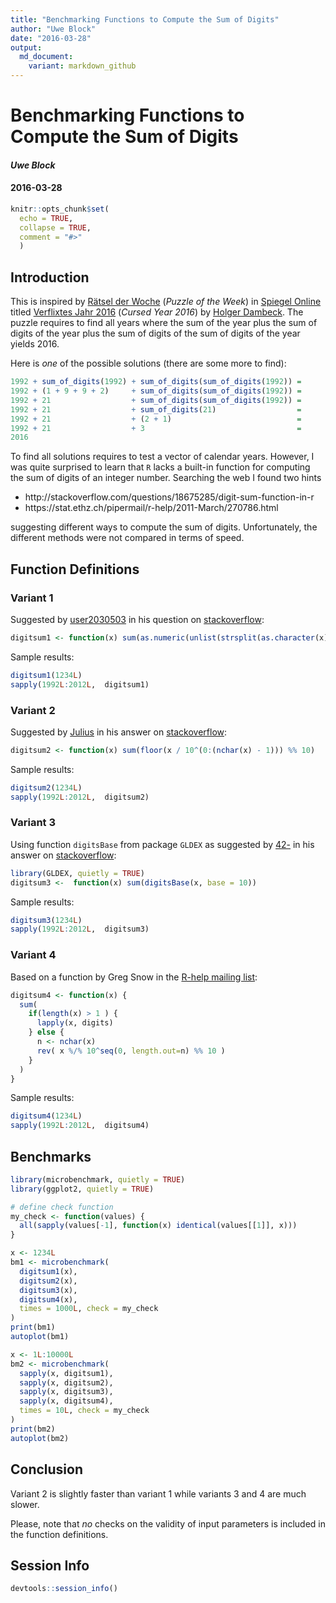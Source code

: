 ```yaml
---
title: "Benchmarking Functions to Compute the Sum of Digits"
author: "Uwe Block"
date: "2016-03-28"
output:
  md_document:
    variant: markdown_github
---
```


# Benchmarking Functions to Compute the Sum of Digits

#### *Uwe Block*
#### 2016-03-28

```r
knitr::opts_chunk$set(
  echo = TRUE,
  collapse = TRUE,
  comment = "#>"
  )
```

## Introduction
This is inspired by
[Rätsel der Woche](http://www.spiegel.de/wissenschaft/mensch/raetsel-der-woche-verflixtes-jahr-2016-a-1069870.html) (*Puzzle of the Week*) in
[Spiegel Online](http://www.spiegel.de/wissenschaft/mensch/raetsel-der-woche-verflixtes-jahr-2016-a-1069870.html)
titled 
[Verflixtes Jahr 2016](http://www.spiegel.de/wissenschaft/mensch/raetsel-der-woche-verflixtes-jahr-2016-a-1069870.html)
(*Cursed Year 2016*) by
[Holger Dambeck](http://www.spiegel.de/impressum/autor-1707.html). 
The puzzle requires to find all years where the sum of the year plus the sum of digits of the year plus the sum of digits of the sum of digits of the year yields 2016.

Here is *one* of the possible solutions (there are some more to find):

``` r
1992 + sum_of_digits(1992) + sum_of_digits(sum_of_digits(1992)) =
1992 + (1 + 9 + 9 + 2)     + sum_of_digits(sum_of_digits(1992)) =
1992 + 21                  + sum_of_digits(sum_of_digits(1992)) =
1992 + 21                  + sum_of_digits(21)                  =
1992 + 21                  + (2 + 1)                            =
1992 + 21                  + 3                                  =
2016
```
To find all solutions requires to test a vector of calendar years. However, I was quite surprised 
to learn that `R` lacks a built-in function for computing the sum of digits of an integer number. Searching the web I found two hints

* http://stackoverflow.com/questions/18675285/digit-sum-function-in-r
* https://stat.ethz.ch/pipermail/r-help/2011-March/270786.html

suggesting different ways to compute the sum of  digits. Unfortunately, the different methods were not compared in terms of speed.

## Function Definitions

### Variant 1

Suggested by [user2030503](http://stackoverflow.com/users/2030503/user2030503) in his question on 
[stackoverflow](http://stackoverflow.com/q/18675285/3817004):

```r
digitsum1 <- function(x) sum(as.numeric(unlist(strsplit(as.character(x), split = ""))))
```

Sample results:

```r
digitsum1(1234L)
sapply(1992L:2012L,  digitsum1)
```

### Variant 2

Suggested by [Julius](http://stackoverflow.com/users/1320535/julius) in his answer on 
[stackoverflow](http://stackoverflow.com/a/18675519/3817004):

```r
digitsum2 <- function(x) sum(floor(x / 10^(0:(nchar(x) - 1))) %% 10)
```

Sample results:

```r
digitsum2(1234L)
sapply(1992L:2012L,  digitsum2)
```

### Variant 3

Using function `digitsBase` from package `GLDEX` as suggested by 
[42-](http://stackoverflow.com/users/1855677/42) in his answer on 
[stackoverflow](http://stackoverflow.com/a/18675445/3817004):

```r
library(GLDEX, quietly = TRUE)
digitsum3 <-  function(x) sum(digitsBase(x, base = 10))
```

Sample results:

```r
digitsum3(1234L)
sapply(1992L:2012L,  digitsum3)
```

### Variant 4

Based on a function by Greg Snow in the 
[R-help mailing list](https://stat.ethz.ch/pipermail/r-help/2011-March/270786.html):

```r
digitsum4 <- function(x) {
  sum(
    if(length(x) > 1 ) {
      lapply(x, digits)
    } else {
      n <- nchar(x)
      rev( x %/% 10^seq(0, length.out=n) %% 10 )
    }
  )
}
```

Sample results:

```r
digitsum4(1234L)
sapply(1992L:2012L,  digitsum4)
```


## Benchmarks

```r
library(microbenchmark, quietly = TRUE)
library(ggplot2, quietly = TRUE)

# define check function
my_check <- function(values) {
  all(sapply(values[-1], function(x) identical(values[[1]], x)))
}

x <- 1234L
bm1 <- microbenchmark(
  digitsum1(x),
  digitsum2(x),
  digitsum3(x),
  digitsum4(x),
  times = 1000L, check = my_check
)
print(bm1)
autoplot(bm1)

x <- 1L:10000L
bm2 <- microbenchmark(
  sapply(x, digitsum1),
  sapply(x, digitsum2),
  sapply(x, digitsum3),
  sapply(x, digitsum4),
  times = 10L, check = my_check
)
print(bm2)
autoplot(bm2)
```

## Conclusion

Variant 2 is slightly faster than variant 1 while variants 3 and 4 are much slower.

Please, note that *no* checks on the validity of input parameters is included in the function definitions.

## Session Info

```r
devtools::session_info()
```





